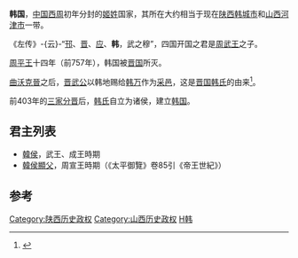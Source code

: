 {{see also|韩国 (战国)}}

{{周代诸侯国
|国名=韩
|国君姓氏=姬姓韩氏
|爵位=可能是侯爵
|国都=
|分封者=[[周成王|周成王]]
|始祖=周武王之子
|建国年=
|亡國之君=
|灭亡年=前757年
|灭亡原因=被[[晋國|晋國]]所滅
|史书记载=
}}
'''韩国'''，[[中国|中国]][[西周|西周]]初年分封的[[姬姓|姬姓]]国家，其所在大约相当于现在[[陕西|陕西]][[韩城市|韩城市]]和[[山西|山西]][[河津市|河津市]]一带。

《左传》-{云}-“[[邗国|邗]]、[[晋国|晋]]、[[应国|应]]、'''韩'''，武之穆”，四国开国之君是[[周武王|周武王]]之子。

[[周平王|周平王]]十四年（前757年），韩国被[[晋国|晋国]]所灭。

[[曲沃克晉|曲沃克晉]]之后，[[晋武公|晋武公]]以韩地赐给[[韩万|韩万]]作为[[采邑|采邑]]，这是[[晋国|晋国]][[韩氏|韩氏]]的由来<ref>{{Wikisource history|史記|045|韩世家}}</ref>。

前403年的[[三家分晋|三家分晋]]后，[[韩氏|韩氏]]自立为诸侯，建立[[韩国_(战国)|韩国]]。

== 君主列表 ==
*[[韓侯|韓侯]]，武王、成王時期
*[[韓侯顯父|韓侯顯父]]，周宣王時期（《太平御覽》卷85引《帝王世紀》）

== 参考 ==
{{reflist}}
{{周代姬姓诸侯}}
{{周代諸侯列國}}

[[Category:陕西历史政权|Category:陕西历史政权]]
[[Category:山西历史政权|Category:山西历史政权]]
[[Category:春秋时期的国家|H韩]]